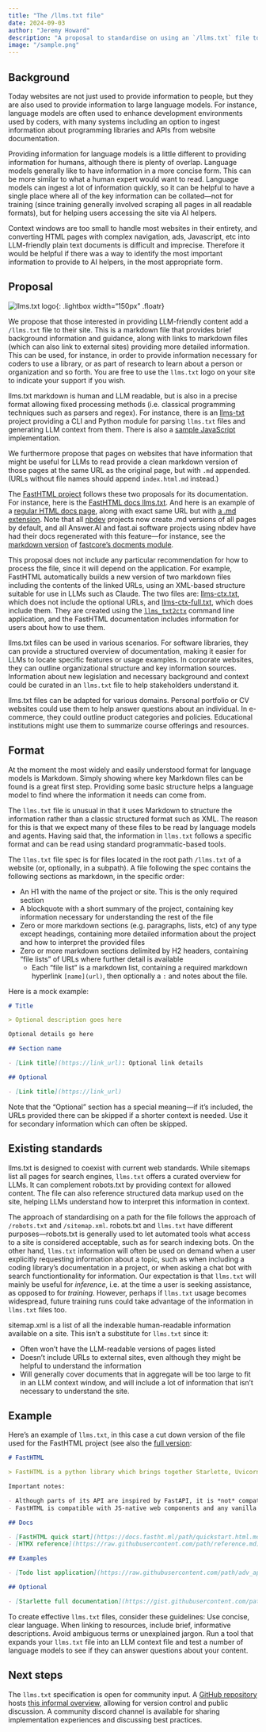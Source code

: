 ```yaml
---
title: "The /llms.txt file"
date: 2024-09-03
author: "Jeremy Howard"
description: "A proposal to standardise on using an `/llms.txt` file to provide information to help LLMs use a website at inference time."
image: "/sample.png"
---
```


## Background

Today websites are not just used to provide information to people, but they are also used to provide information to large language models. For instance, language models are often used to enhance development environments used by coders, with many systems including an option to ingest information about programming libraries and APIs from website documentation.

Providing information for language models is a little different to providing information for humans, although there is plenty of overlap. Language models generally like to have information in a more concise form. This can be more similar to what a human expert would want to read. Language models can ingest a lot of information quickly, so it can be helpful to have a single place where all of the key information can be collated---not for training (since training generally involved scraping all pages in all readable formats), but for helping users accessing the site via AI helpers.

Context windows are too small to handle most websites in their entirety, and converting HTML pages with complex navigation, ads, Javascript, etc into LLM-friendly plain text documents is difficult and imprecise. Therefore it would be helpful if there was a way to identify the most important information to provide to AI helpers, in the most appropriate form.

## Proposal

![llms.txt logo](logo.png){: .lightbox width="150px" .floatr}

We propose that those interested in providing LLM-friendly content add a `/llms.txt` file to their site. This is a markdown file that provides brief background information and guidance, along with links to markdown files (which can also link to external sites) providing more detailed information. This can be used, for instance, in order to provide information necessary for coders to use a library, or as part of research to learn about a person or organization and so forth. You are free to use the `llms.txt` logo on your site to indicate your support if you wish.

llms.txt markdown is human and LLM readable, but is also in a precise format allowing fixed processing methods (i.e. classical programming techniques such as parsers and regex). For instance, there is an [llms-txt](/intro.html) project providing a CLI and Python module for parsing `llms.txt` files and generating LLM context from them. There is also a [sample JavaScript](/llmstxt-js.html) implementation.

We furthermore propose that pages on websites that have information that might be useful for LLMs to read provide a clean markdown version of those pages at the same URL as the original page, but with `.md` appended. (URLs without file names should append `index.html.md` instead.)

The [FastHTML project](https://fastht.ml) follows these two proposals for its documentation. For instance, here is the [FastHTML docs llms.txt](https://docs.fastht.ml/llms.txt). And here is an example of a [regular HTML docs page](https://docs.fastht.ml/tutorials/by_example.html), along with exact same URL but with [a .md extension](https://docs.fastht.ml/tutorials/by_example.html.md). Note that all [nbdev](https://nbdev.fast.ai/) projects now create .md versions of all pages by default, and all Answer.AI and fast.ai software projects using nbdev have had their docs regenerated with this feature---for instance, see the [markdown version](https://fastcore.fast.ai/docments.html.md) of [fastcore's docments module](https://fastcore.fast.ai/docments.html).

This proposal does not include any particular recommendation for how to process the file, since it will depend on the application. For example, FastHTML automatically builds a new version of two markdown files including the contents of the linked URLs, using an XML-based structure suitable for use in LLMs such as Claude. The two files are: [llms-ctx.txt](https://docs.fastht.ml/llms-ctx.txt), which does not include the optional URLs, and [llms-ctx-full.txt](https://docs.fastht.ml/llms-ctx-full.txt), which does include them. They are created using the [`llms_txt2ctx`](https://llmstxt.org/intro.html#cli) command line application, and the FastHTML documentation includes information for users about how to use them.

llms.txt files can be used in various scenarios. For software libraries, they can provide a structured overview of documentation, making it easier for LLMs to locate specific features or usage examples. In corporate websites, they can outline organizational structure and key information sources. Information about new legislation and necessary background and context could be curated in an `llms.txt` file to help stakeholders understand it.

llms.txt files can be adapted for various domains. Personal portfolio or CV websites could use them to help answer questions about an individual. In e-commerce, they could outline product categories and policies. Educational institutions might use them to summarize course offerings and resources.

## Format

At the moment the most widely and easily understood format for language models is Markdown. Simply showing where key Markdown files can be found is a great first step. Providing some basic structure helps a language model to find where the information it needs can come from.

The `llms.txt` file is unusual in that it uses Markdown to structure the information rather than a classic structured format such as XML. The reason for this is that we expect many of these files to be read by language models and agents. Having said that, the information in `llms.txt` follows a specific format and can be read using standard programmatic-based tools.

The `llms.txt` file spec is for files located in the root path `/llms.txt` of a website (or, optionally, in a subpath). A file following the spec contains the following sections as markdown, in the specific order:

- An H1 with the name of the project or site. This is the only required section
- A blockquote with a short summary of the project, containing key information necessary for understanding the rest of the file
- Zero or more markdown sections (e.g. paragraphs, lists, etc) of any type except headings, containing more detailed information about the project and how to interpret the provided files
- Zero or more markdown sections delimited by H2 headers, containing "file lists" of URLs where further detail is available
  - Each "file list" is a markdown list, containing a required markdown hyperlink `[name](url)`, then optionally a `:` and notes about the file.

Here is a mock example:

```markdown
# Title

> Optional description goes here

Optional details go here

## Section name

- [Link title](https://link_url): Optional link details

## Optional

- [Link title](https://link_url)
```

Note that the "Optional" section has a special meaning---if it's included, the URLs provided there can be skipped if a shorter context is needed. Use it for secondary information which can often be skipped.

## Existing standards

llms.txt is designed to coexist with current web standards. While sitemaps list all pages for search engines, `llms.txt` offers a curated overview for LLMs. It can complement robots.txt by providing context for allowed content. The file can also reference structured data markup used on the site, helping LLMs understand how to interpret this information in context.

The approach of standardising on a path for the file follows the approach of `/robots.txt` and `/sitemap.xml`. robots.txt and `llms.txt` have different purposes---robots.txt is generally used to let automated tools what access to a site is considered acceptable, such as for search indexing bots. On the other hand, `llms.txt` information will often be used on demand when a user explicitly requesting information about a topic, such as when including a coding library's documentation in a project, or when asking a chat bot with search functiontionality for information. Our expectation is that `llms.txt` will mainly be useful for *inference*, i.e. at the time a user is seeking assistance, as opposed to for *training*. However, perhaps if `llms.txt` usage becomes widespread, future training runs could take advantage of the information in `llms.txt` files too.

sitemap.xml is a list of all the indexable human-readable information available on a site. This isn’t a substitute for `llms.txt` since it:

- Often won’t have the LLM-readable versions of pages listed
- Doesn’t include URLs to external sites, even although they might be helpful to understand the information
- Will generally cover documents that in aggregate will be too large to fit in an LLM context window, and will include a lot of information that isn’t necessary to understand the site.

## Example

Here’s an example of `llms.txt`, in this case a cut down version of the file used for the FastHTML project (see also the [full version](https://docs.fastht.ml/llms.txt):

```markdown
# FastHTML

> FastHTML is a python library which brings together Starlette, Uvicorn, HTMX, and fastcore's `FT` "FastTags" into a library for creating server-rendered hypermedia applications.

Important notes:

- Although parts of its API are inspired by FastAPI, it is *not* compatible with FastAPI syntax and is not targeted at creating API services
- FastHTML is compatible with JS-native web components and any vanilla JS library, but not with React, Vue, or Svelte.

## Docs

- [FastHTML quick start](https://docs.fastht.ml/path/quickstart.html.md): A brief overview of many FastHTML features
- [HTMX reference](https://raw.githubusercontent.com/path/reference.md): Brief description of all HTMX attributes, CSS classes, headers, events, extensions, js lib methods, and config options

## Examples

- [Todo list application](https://raw.githubusercontent.com/path/adv_app.py): Detailed walk-thru of a complete CRUD app in FastHTML showing idiomatic use of FastHTML and HTMX patterns.

## Optional

- [Starlette full documentation](https://gist.githubusercontent.com/path/starlette-sml.md): A subset of the Starlette documentation useful for FastHTML development.
```

To create effective `llms.txt` files, consider these guidelines: Use concise, clear language. When linking to resources, include brief, informative descriptions. Avoid ambiguous terms or unexplained jargon. Run a tool that expands your `llms.txt` file into an LLM context file and test a number of language models to see if they can answer questions about your content.

## Next steps

The `llms.txt` specification is open for community input. A [GitHub repository](https://github.com/AnswerDotAI/llms-txt) hosts [this informal overview](https://github.com/AnswerDotAI/llms-txt/blob/main/nbs/index.md), allowing for version control and public discussion. A community discord channel is available for sharing implementation experiences and discussing best practices.

